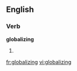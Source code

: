 
==English==

===Verb===
'''globalizing'''

# {{present participle of|[[globalize]]}}

[[fr:globalizing]]
[[vi:globalizing]]